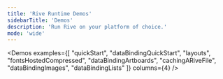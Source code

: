 ```yaml
---
title: 'Rive Runtime Demos'
sidebarTitle: 'Demos'
description: 'Run Rive on your platform of choice.'
mode: 'wide'
---
```



<Demos
  examples={[
    "quickStart",
    "dataBindingQuickStart",
    "layouts",
    "fontsHostedCompressed",
    "dataBindingArtboards",
    "cachingARiveFile",
    "dataBindingImages",
    "dataBindingLists"
  ]}
  columns={4}
/>